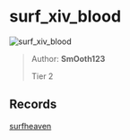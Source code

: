 
# surf_xiv_blood

![surf_xiv_blood](https://raw.githubusercontent.com/Sayt123/SurfMapPics/Maps-and-bonuses/csgo/surf_xiv_blood.jpg)

> Author: **SmOoth123**
>
> Tier 2

## Records

[surfheaven](https://surfheaven.eu/map/surf_xiv_blood)
